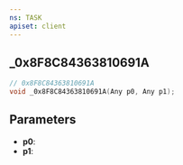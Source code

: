 ```yaml
---
ns: TASK
apiset: client
---
```

## _0x8F8C84363810691A

```c
// 0x8F8C84363810691A
void _0x8F8C84363810691A(Any p0, Any p1);
```


## Parameters
* **p0**:
* **p1**: